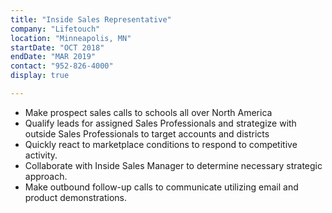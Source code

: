 ```yaml
---
title: "Inside Sales Representative"
company: "Lifetouch"
location: "Minneapolis, MN"
startDate: "OCT 2018"
endDate: "MAR 2019"
contact: "952-826-4000"
display: true

---
```


-   Make prospect sales calls to schools all over North America
-   Qualify leads for assigned Sales Professionals and strategize with outside Sales Professionals to target accounts and districts
-   Quickly react to marketplace conditions to respond to competitive activity.
-   Collaborate with Inside Sales Manager to determine necessary strategic approach.
-   Make outbound follow-up calls to communicate utilizing email and product demonstrations.
